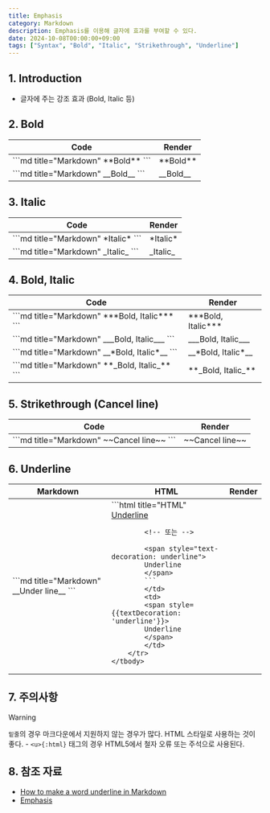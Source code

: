 ```yaml
---
title: Emphasis
category: Markdown
description: Emphasis를 이용해 글자에 효과를 부여할 수 있다.
date: 2024-10-08T00:00:00+09:00
tags: ["Syntax", "Bold", "Italic", "Strikethrough", "Underline"]
---
```


## 1. Introduction

- 글자에 주는 강조 효과 (Bold, Italic 등)

## 2. Bold

<table>
    <thead>
        <tr>
            <th>Code</th>
            <th>Render</th>
        </tr>
    </thead>
    <tbody>
        <tr>
            <td>
            ```md title="Markdown"
            **Bold**
            ```
            </td>
            <td>
            **Bold**
            </td>
        </tr>
        <tr>
            <td>
            ```md title="Markdown"
            __Bold__
            ```
            </td>
            <td>
            __Bold__
            </td>
        </tr>
    </tbody>
</table>

## 3. Italic

<table>
    <thead>
        <tr>
            <th>Code</th>
            <th>Render</th>
        </tr>
    </thead>
    <tbody>
        <tr>
            <td>
            ```md title="Markdown"
            *Italic*
            ```
            </td>
            <td>
            *Italic*
            </td>
        </tr>
        <tr>
            <td>
            ```md title="Markdown"
            _Italic_
            ```
            </td>
            <td>
            _Italic_
            </td>
        </tr>
    </tbody>
</table>

## 4. Bold, Italic

<table>
    <thead>
        <tr>
            <th>Code</th>
            <th>Render</th>
        </tr>
    </thead>
    <tbody>
        <tr>
            <td>
            ```md title="Markdown"
            ***Bold, Italic***
            ```
            </td>
            <td>
            ***Bold, Italic***
            </td>
        </tr>
        <tr>
            <td>
            ```md title="Markdown"
            ___Bold, Italic___
            ```
            </td>
            <td>
            ___Bold, Italic___
            </td>
        </tr>
        <tr>
            <td>
            ```md title="Markdown"
            __*Bold, Italic*__
            ```
            </td>
            <td>
            __*Bold, Italic*__
            </td>
        </tr>
        <tr>
            <td>
            ```md title="Markdown"
            **_Bold, Italic_**
            ```
            </td>
            <td>
            **_Bold, Italic_**
            </td>
        </tr>
    </tbody>
</table>

## 5. Strikethrough (Cancel line)

<table>
    <thead>
        <tr>
            <th>Code</th>
            <th>Render</th>
        </tr>
    </thead>
    <tbody>
        <tr>
            <td>
            ```md title="Markdown"
            ~~Cancel line~~
            ```
            </td>
            <td>
            ~~Cancel line~~
            </td>
        </tr>
    </tbody>
</table>

## 6. Underline

<table>
    <thead>
        <tr>
            <th>Markdown</th>
            <th>HTML</th>
            <th>Render</th>
        </tr>
    </thead>
    <tbody>
        <tr>
            <td>
            ```md title="Markdown"
            <!-- 대체로 불가 -->
            __Under line__
            ```
            </td>
            <td>
            ```html title="HTML"
            <u>Underline</u>

            <!-- 또는 -->

            <span style="text-decoration: underline">
            Underline
            </span>
            ```
            </td>
            <td>
            <span style={{textDecoration: 'underline'}}>
            Underline
            </span>
            </td>
        </tr>
    </tbody>
</table>

## 7. 주의사항

> [!WARNING]
> `밑줄`의 경우 마크다운에서 지원하지 않는 경우가 많다. HTML 스타일로 사용하는 것이 좋다.
>     - `<u>{:html}` 태그의 경우 HTML5에서 철자 오류 또는 주석으로 사용된다.

## 8. 참조 자료

- [How to make a word underline in Markdown](https://stackoverflow.com/questions/44840416/how-to-make-a-word-underline-in-markdown)
- [Emphasis](https://www.markdownguide.org/basic-syntax/#emphasis)